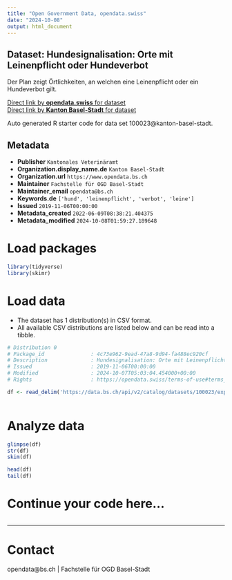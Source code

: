 ```yaml
---
title: "Open Government Data, opendata.swiss"
date: "2024-10-08"
output: html_document
---
```


## Dataset: Hundesignalisation: Orte mit Leinenpflicht oder Hundeverbot

Der Plan zeigt Örtlichkeiten, an welchen eine Leinenpflicht oder ein Hundeverbot gilt.

[Direct link by **opendata.swiss** for dataset](https://opendata.swiss/de/dataset/hundesignalisation-orte-mit-leinenpflicht-oder-hundeverbot)<br>
[Direct link by **Kanton Basel-Stadt** for dataset](https://data.bs.ch/explore/dataset/100023/)

Auto generated R starter code for data set 100023@kanton-basel-stadt.

## Metadata

- **Publisher** `Kantonales Veterinäramt`
- **Organization.display_name.de** `Kanton Basel-Stadt`
- **Organization.url** `https://www.opendata.bs.ch`
- **Maintainer** `Fachstelle für OGD Basel-Stadt`
- **Maintainer_email** `opendata@bs.ch`
- **Keywords.de** `['hund', 'leinenpflicht', 'verbot', 'leine']`
- **Issued** `2019-11-06T00:00:00`
- **Metadata_created** `2022-06-09T08:38:21.404375`
- **Metadata_modified** `2024-10-08T01:59:27.189648`


# Load packages

```r

library(tidyverse)
library(skimr)

```

# Load data

-   The dataset has 1 distribution(s) in CSV format.
-   All available CSV distributions are listed below and can be read into a tibble.

```r

# Distribution 0
# Package_id               : 4c73e962-9ead-47a8-9d94-fa488ec920cf
# Description              : Hundesignalisation: Orte mit Leinenpflicht oder Hundeverbot (csv)
# Issued                   : 2019-11-06T00:00:00
# Modified                 : 2024-10-07T05:03:04.454000+00:00
# Rights                   : https://opendata.swiss/terms-of-use#terms_by

df <- read_delim('https://data.bs.ch/api/v2/catalog/datasets/100023/exports/csv?use_labels=true')



```

# Analyze data

```r

glimpse(df)
str(df)
skim(df)

head(df)
tail(df)

```

# Continue your code here...

```r

```

------------------------------------------------------------------------

# Contact

opendata@bs.ch | Fachstelle für OGD Basel-Stadt
